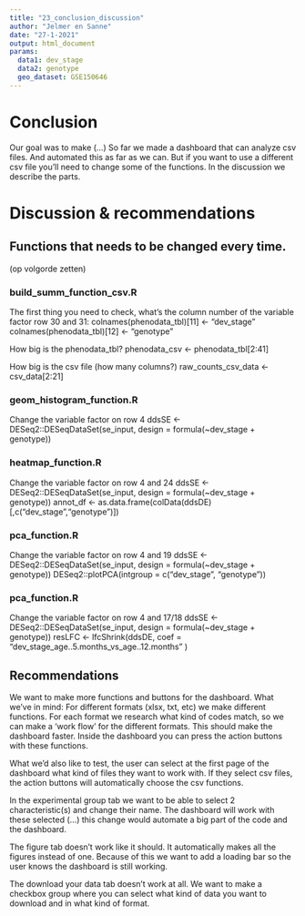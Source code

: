 ```yaml
---
title: "23_conclusion_discussion"
author: "Jelmer en Sanne"
date: "27-1-2021"
output: html_document
params:
  data1: dev_stage
  data2: genotype
  geo_dataset: GSE150646
---
```


 
# Conclusion
Our goal was to make (…) 
So far we made a dashboard that can analyze csv files. And automated this as far as we can. But if you want to use a different csv file you’ll need to change some of the functions.
In the discussion we describe the parts.


# Discussion & recommendations 

## Functions that needs to be changed every time.
(op volgorde zetten)

### build_summ_function_csv.R
The first thing you need to check, what’s the column number of the variable factor
row 30 and 31: colnames(phenodata_tbl)[11] <- "dev_stage"
 colnames(phenodata_tbl)[12] <- "genotype"

How big is the phenodata_tbl?
phenodata_csv <- phenodata_tbl[2:41]

How big is the csv file (how many columns?)
raw_counts_csv_data <- csv_data[2:21] 


### geom_histogram_function.R
Change the variable factor on row 4
ddsSE <- DESeq2::DESeqDataSet(se_input, design = formula(~dev_stage + genotype))

### heatmap_function.R
Change the variable factor on row 4 and 24
ddsSE <- DESeq2::DESeqDataSet(se_input, design = formula(~dev_stage + genotype))
annot_df <- as.data.frame(colData(ddsDE)[,c("dev_stage","genotype")])

### pca_function.R
Change the variable factor on row 4 and 19
ddsSE <- DESeq2::DESeqDataSet(se_input, design = formula(~dev_stage + genotype))
DESeq2::plotPCA(intgroup = c("dev_stage", "genotype"))

### pca_function.R
Change the variable factor on row 4 and 17/18
ddsSE <- DESeq2::DESeqDataSet(se_input, design = formula(~dev_stage + genotype))
resLFC <- lfcShrink(ddsDE, 
                      coef = "dev_stage_age..5.months_vs_age..12.months"     )  

## Recommendations 
We want to make more functions and buttons for the dashboard. 
What we’ve in mind: 
For different formats (xlsx, txt, etc) we make different functions. 
For each format we research what kind of codes match, so we can make a ‘work flow’ for the different formats. This should make the dashboard faster.
Inside the dashboard you can press the action buttons with these functions.

What we’d also like to test, the user can select at the first page of the dashboard what kind of files they want to work with. If they select csv files, the action buttons will automatically choose the csv functions.

In the experimental group tab we want to be able to select 2 characteristic(s) and change their name. The dashboard will work with these selected (…) this change would automate a big part of the code and the dashboard.


The figure tab doesn’t work like it should. It automatically makes all the figures instead of one. Because of this we want to add a loading bar so the user knows the dashboard is still working.

The download your data tab doesn’t work at all. We want to make a checkbox group where you can select what kind of data you want to download and in what kind of format.
